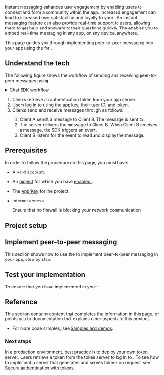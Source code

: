 
Instant messaging enhances user engagement by enabling users to connect and form a community within the app. Increased engagement can lead to increased user satisfaction and loyalty to your <Vpl k="CLIENT"/>. An instant messaging feature can also provide real-time support to users, allowing them to get help and answers to their questions quickly. The <Vpd k="SDK"/> enables you to embed real-time messaging in any app, on any device, anywhere.

This page guides you through implementing peer-to-peer messaging into your app using the <Vpd k="SDK"/> for <Vpl k="NAME" />.


## Understand the tech

The following figure shows the workflow of sending and receiving peer-to-peer messages using <Vpd k="SDK"/>.

<details>
<summary>Chat SDK workflow</summary>

![understand](/images/chat/get-started-sdk-understand.png)
</details>

1. Clients retrieve an authentication token from your app server.
1. Users log in to <Vg k="CHAT_SERVER" /> using the app key, their user ID, and token.
1. Clients send and receive messages through <Vg k="CHAT_SERVER" /> as follows:
	1. Client A sends a message to Client B. The message is sent to  <Vg k="CHAT_SERVER" />.
	1. The server delivers the message to Client B. When Client B receives a message, the SDK triggers an event.
	1. Client B listens for the event to read and display the message.

## Prerequisites

In order to follow the procedure on this page, you must have:

- A valid [<Vg k="COMPANY"/> account](../reference/manage-agora-account#create-an-agora-account).
- An [<Vg k="COMPANY"/> project](../reference/manage-agora-account#create-and-manage-projects) for which you have [enabled <Vg k="CHAT" />](enable#enable-).
- The [App Key](enable#get-chat-project-information) for the project.
- Internet access.

	Ensure that no firewall is blocking your network communication.

<Prerequisites />


## Project setup

<ProjectSetup />

## Implement peer-to-peer messaging
This section shows how to use the <Vpd k="SDK"/> to implement peer-to-peer messaging in your app, step by step.

<ProjectImplement />

## Test your implementation

To ensure that you have implemented <Vpd k="PRODUCT" /> in your <Vpl k="CLIENT" />:

<ProjectTest />

## Reference
This section contains content that completes the information in this page, or points you to documentation that explains other aspects to this product.

* For more code samples, see [Samples and demos](../reference/downloads).

<Reference />

### Next steps

In a production environment, best practice is to deploy your own token server. Users retrieve a token from the token server to log in to  <Vg k="CHAT_SERVER" />. To see how to implement a server that generates and serves tokens on request, see [Secure authentication with tokens](../develop/authentication).

